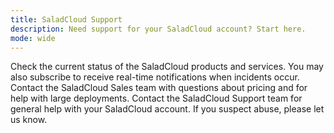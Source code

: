 ```yaml
---
title: SaladCloud Support
description: Need support for your SaladCloud account? Start here.
mode: wide
---
```


<CardGroup cols={2}>
  <Card title="Status Page" icon="traffic-light" href="https://cloud-status.salad.com">
    Check the current status of the SaladCloud products and services. You may also subscribe to receive real-time
    notifications when incidents occur.
  </Card>
  <Card title="Contact Sales" icon="seedling" href="mailto:cloud@salad.com">
    Contact the SaladCloud Sales team with questions about pricing and for help with large deployments.
  </Card>
  <Card title="Contact Support" icon="comment" href="/support/contact">
    Contact the SaladCloud Support team for general help with your SaladCloud account.
  </Card>
  <Card title="Report Abuse" icon="bug" href="mailto:dev@salad.com">
    If you suspect abuse, please let us know.
  </Card>
</CardGroup>
